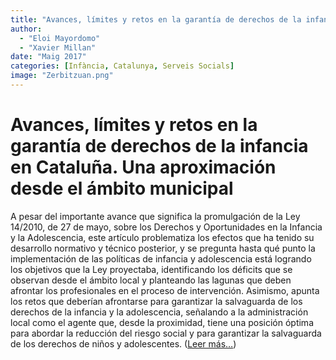 ```yaml
---
title: "Avances, límites y retos en la garantía de derechos de la infancia en Cataluña. Una aproximación desde el ámbito municipal"
author: 
  - "Eloi Mayordomo"
  - "Xavier Millan"
date: "Maig 2017"
categories: [Infància, Catalunya, Serveis Socials]
image: "Zerbitzuan.png"
---
```


# Avances, límites y retos en la garantía de derechos de la infancia en Cataluña. Una aproximación desde el ámbito municipal

A pesar del importante avance que significa la promulgación de la Ley 14/2010, de 27 de mayo, sobre los Derechos y Oportunidades en la Infancia y la Adolescencia, este artículo problematiza los efectos que ha tenido su desarrollo normativo y técnico posterior, y se pregunta hasta qué punto la implementación de las políticas de infancia y adolescencia está logrando los objetivos que la Ley proyectaba, identificando los déficits que se observan desde el ámbito local y planteando las lagunas que deben afrontar los profesionales en el proceso de intervención. Asimismo, apunta los retos que deberían afrontarse para garantizar la salvaguarda de los derechos de la infancia y la adolescencia, señalando a la administración local como el agente que, desde la proximidad, tiene una posición óptima para abordar la reducción del riesgo social y para garantizar la salvaguarda de los derechos de niños y adolescentes. ([Leer más...](https://www.zerbitzuan.net/documentos/zerbitzuan/Avances_limites_retos_garantia_derechos_infantiles_Cataluna.pdf))
